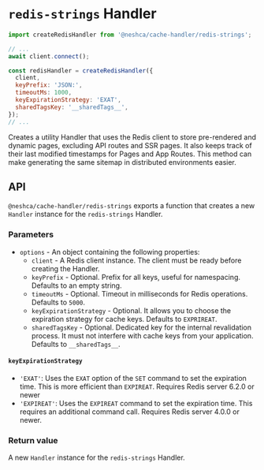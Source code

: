 # `redis-strings` Handler

```js
import createRedisHandler from '@neshca/cache-handler/redis-strings';

// ...
await client.connect();

const redisHandler = createRedisHandler({
  client,
  keyPrefix: 'JSON:',
  timeoutMs: 1000,
  keyExpirationStrategy: 'EXAT',
  sharedTagsKey: '__sharedTags__',
});
// ...
```

Creates a utility Handler that uses the Redis client to store pre-rendered and dynamic pages, excluding API routes and SSR pages. It also keeps track of their last modified timestamps for Pages and App Routes. This method can make generating the same sitemap in distributed environments easier.

## API

`@neshca/cache-handler/redis-strings` exports a function that creates a new `Handler` instance for the `redis-strings` Handler.

### Parameters

- `options` - An object containing the following properties:
  - `client` - A Redis client instance. The client must be ready before creating the Handler.
  - `keyPrefix` - Optional. Prefix for all keys, useful for namespacing. Defaults to an empty string.
  - `timeoutMs` - Optional. Timeout in milliseconds for Redis operations. Defaults to `5000`.
  - `keyExpirationStrategy` - Optional. It allows you to choose the expiration strategy for cache keys. Defaults to `EXPRIREAT`.
  - `sharedTagsKey` - Optional. Dedicated key for the internal revalidation process. It must not interfere with cache keys from your application. Defaults to `__sharedTags__`.

#### `keyExpirationStrategy`

- `'EXAT'`: Uses the `EXAT` option of the `SET` command to set the expiration time. This is more efficient than `EXPIREAT`. Requires Redis server 6.2.0 or newer
- `'EXPIREAT'`: Uses the `EXPIREAT` command to set the expiration time. This requires an additional command call. Requires Redis server 4.0.0 or newer.

### Return value

A new `Handler` instance for the `redis-strings` Handler.
